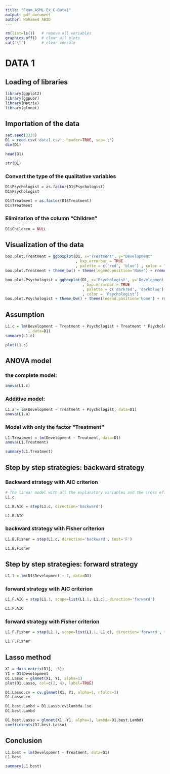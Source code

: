```yaml
---
title: "Exam_ASML-Ex_C-Data1"
output: pdf_document
author: Mohamed ABID
---
```


```r
rm(list=ls())   # remove all variables
graphics.off()  # clear all plots
cat('\f')       # clear console
```

# DATA 1

## Loading of libraries

```r
library(ggplot2)
library(ggpubr)
library(Matrix)
library(glmnet)
```

## Importation of the data

```r
set.seed(3333)
D1 = read.csv('data1.csv', header=TRUE, sep=';')
dim(D1)
```

```r
head(D1)
```

```r
str(D1)
```

### Convert the type of the qualitative variables

```r
D1$Psychologist = as.factor(D1$Psychologist)
D1$Psychologist
```

```r
D1$Treatment = as.factor(D1$Treatment)
D1$Treatment
```

### Elimination of the column “Children”

```r
D1$Children = NULL
```

## Visualization of the data

```r
box.plot.Treatment = ggboxplot(D1, x="Treatment", y="Development"
                               , bxp.errorbar = TRUE
                               , palette = c('red', 'blue') , color = "Treatment")
box.plot.Treatment + theme_bw() + theme(legend.position='None') + rremove("x.grid")
```

```r
box.plot.Psychologist = ggboxplot(D1, x='Psychologist', y='Development' 
                                  , bxp.errorbar = TRUE
                                  , palette = c('darkred', 'darkblue') 
                                  , color = 'Psychologist')
box.plot.Psychologist + theme_bw() + theme(legend.position='None') + rremove("x.grid")
```

## Assumption

```r
L1.c = lm(Development ~ Treatment + Psychologist + Treatment * Psychologist
          , data=D1)
summary(L1.c)
```

```r
plot(L1.c)
```

## ANOVA model

### the complete model:

```r
anova(L1.c)
```

### Additive model:

```r
L1.a = lm(Development ~ Treatment + Psychologist, data=D1)
anova(L1.a)
```

### Model with only the factor “Treatment”

```r
L1.Treatment = lm(Development ~ Treatment, data=D1)
anova(L1.Treatment)
```
```r
summary(L1.Treatment)
```
## Step by step strategies: backward strategy

### Backward strategy with AIC criterion 

```r
# The linear model with all the explanatory variables and the cross effect
L1.c
```

```r
L1.B.AIC = step(L1.c, direction='backward')
```

```r
L1.B.AIC
```

### backward strategy with Fisher criterion

```r
L1.B.Fisher = step(L1.c, direction='backward', test='F')
```
```r
L1.B.Fisher
```

## Step by step strategies: forward strategy

```r
L1.1 = lm(D1$Development ~ 1, data=D1)
```

###  forward strategy with AIC criterion

```r
L1.F.AIC = step(L1.1, scope=list(L1.1, L1.c), direction='forward')
```
```r
L1.F.AIC
```

### forward strategy with Fisher criterion

```r
L1.F.Fisher = step(L1.1, scope=list(L1.1, L1.c), direction='forward', test='F')
```
```r
L1.F.Fisher
```

## Lasso method

```r
X1 = data.matrix(D1[, -3])
Y1 = D1$Development
D1.Lasso = glmnet(X1, Y1, alpha=1)
plot(D1.Lasso, col=c(2, 4), label=TRUE)
```
```r
D1.Lasso.cv = cv.glmnet(X1, Y1, alpha=1, nfolds=3)
D1.Lasso.cv
```

```r
D1.best.Lambd = D1.Lasso.cv$lambda.1se
D1.best.Lambd
```

```r
D1.best.Lasso = glmnet(X1, Y1, alpha=1, lambda=D1.best.Lambd)
coefficients(D1.best.Lasso)
```

## Conclusion

```r
L1.best = lm(Development ~ Treatment, data=D1)
L1.best
```
```r
summary(L1.best)
```





